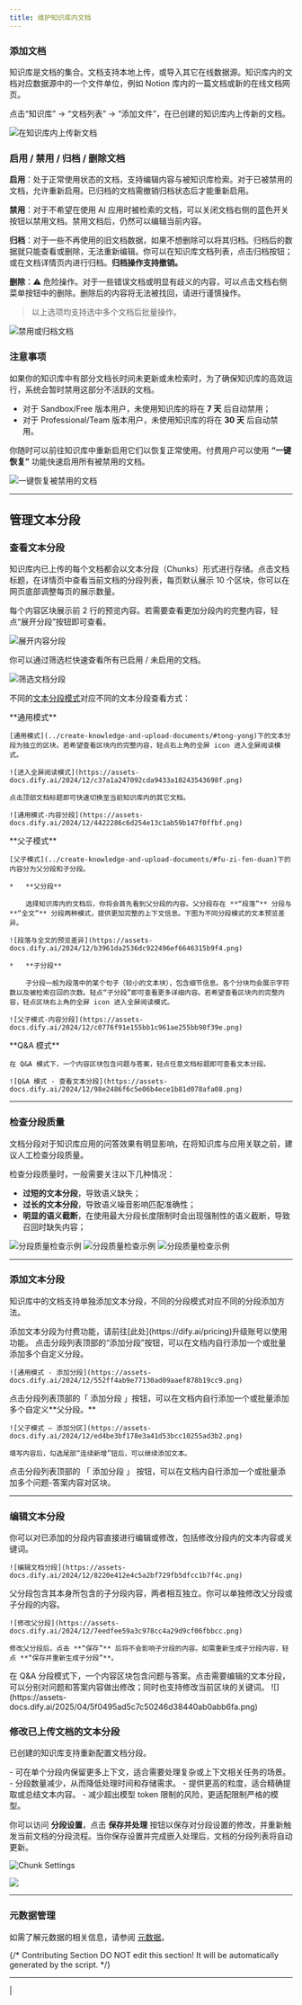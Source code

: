 ```yaml
---
title: 维护知识库内文档
---
```


### 添加文档

知识库是文档的集合。文档支持本地上传，或导入其它在线数据源。知识库内的文档对应数据源中的一个文件单位，例如 Notion 库内的一篇文档或新的在线文档网页。

点击“知识库” → “文档列表” → “添加文件”，在已创建的知识库内上传新的文档。

![在知识库内上传新文档](https://assets-docs.dify.ai/2024/12/424ab491aaebe09b490a36d26c9fa8da.png)

### 启用 / 禁用 / 归档 / 删除文档

**启用**：处于正常使用状态的文档，支持编辑内容与被知识库检索。对于已被禁用的文档，允许重新启用。已归档的文档需撤销归档状态后才能重新启用。

**禁用**：对于不希望在使用 AI 应用时被检索的文档，可以关闭文档右侧的蓝色开关按钮以禁用文档。禁用文档后，仍然可以编辑当前内容。

**归档**：对于一些不再使用的旧文档数据，如果不想删除可以将其归档。归档后的数据就只能查看或删除，无法重新编辑。你可以在知识库文档列表，点击归档按钮；或在文档详情页内进行归档。**归档操作支持撤销。**

**删除**：⚠️ 危险操作。对于一些错误文档或明显有歧义的内容，可以点击文档右侧菜单按钮中的删除。删除后的内容将无法被找回，请进行谨慎操作。

> 以上选项均支持选中多个文档后批量操作。

![禁用或归档文档](https://assets-docs.dify.ai/2024/12/5e0e64859a1ac51602d167ec55ef9350.png)

### 注意事项

如果你的知识库中有部分文档长时间未更新或未检索时，为了确保知识库的高效运行，系统会暂时禁用这部分不活跃的文档。

* 对于 Sandbox/Free 版本用户，未使用知识库的将在 **7 天** 后自动禁用；
* 对于 Professional/Team 版本用户，未使用知识库的将在 **30 天** 后自动禁用。

你随时可以前往知识库中重新启用它们以恢复正常使用。付费用户可以使用 **“一键恢复”** 功能快速启用所有被禁用的文档。

![一键恢复被禁用的文档](https://assets-docs.dify.ai/2024/12/bf6485b17aec716741eb65e307c2274c.png)

***

## 管理文本分段

### 查看文本分段

知识库内已上传的每个文档都会以文本分段（Chunks）形式进行存储。点击文档标题，在详情页中查看当前文档的分段列表，每页默认展示 10 个区块，你可以在网页底部调整每页的展示数量。

每个内容区块展示前 2 行的预览内容。若需要查看更加分段内的完整内容，轻点“展开分段”按钮即可查看。

![展开内容分段](https://assets-docs.dify.ai/2024/12/86cc80f17fab1eea75aa73ee681e4663.png)

你可以通过筛选栏快速查看所有已启用 / 未启用的文档。

![筛选文档分段](https://assets-docs.dify.ai/2025/01/47ef07319175a102bfd1692dcc6cac9b.png)

不同的[文本分段模式](../create-knowledge-and-upload-documents/chunking-and-cleaning-text)对应不同的文本分段查看方式：

<Tabs>
  <Tab title="通用模式">
    **通用模式**

    [通用模式](../create-knowledge-and-upload-documents/#tong-yong)下的文本分段为独立的区块。若希望查看区块内的完整内容，轻点右上角的全屏 icon 进入全屏阅读模式。

    ![进入全屏阅读模式](https://assets-docs.dify.ai/2024/12/c37a1a247092cda9433a10243543698f.png)

    点击顶部文档标题即可快速切换至当前知识库内的其它文档。

    ![通用模式-内容分段](https://assets-docs.dify.ai/2024/12/4422286c6d254e13c1ab59b147f0ffbf.png)
  </Tab>

  <Tab title="父子模式">
    **父子模式**

    [父子模式](../create-knowledge-and-upload-documents/#fu-zi-fen-duan)下的内容分为父分段和子分段。

    *   **父分段**

        选择知识库内的文档后，你将会首先看到父分段的内容。父分段存在 **“段落”** 分段与 **“全文”** 分段两种模式，提供更加完整的上下文信息。下图为不同分段模式的文本预览差异。

    ![段落与全文的预览差异](https://assets-docs.dify.ai/2024/12/b3961da2536dc922496ef6646315b9f4.png)

    *   **子分段**

        子分段一般为段落中的某个句子（较小的文本块），包含细节信息。各个分块均会展示字符数以及被检索召回的次数。轻点“子分段”即可查看更多详细内容。若希望查看区块内的完整内容，轻点区块右上角的全屏 icon 进入全屏阅读模式。

    ![父子模式-内容分段](https://assets-docs.dify.ai/2024/12/c0776f91e155bb1c961ae255bb98f39e.png)
  </Tab>

  <Tab title="Q&A 模式（仅用于社区版）">
    **Q&A 模式**

    在 Q&A 模式下，一个内容区块包含问题与答案，轻点任意文档标题即可查看文本分段。

    ![Q&A 模式 - 查看文本分段](https://assets-docs.dify.ai/2024/12/98e2486f6c5e06b4ece1b81d078afa08.png)
  </Tab>
</Tabs>

***

### 检查分段质量

文档分段对于知识库应用的问答效果有明显影响，在将知识库与应用关联之前，建议人工检查分段质量。

检查分段质量时，一般需要关注以下几种情况：

* **过短的文本分段**，导致语义缺失；
* **过长的文本分段**，导致语义噪音影响匹配准确性；
* **明显的语义截断**，在使用最大分段长度限制时会出现强制性的语义截断，导致召回时缺失内容；

![分段质量检查示例](https://assets-docs.dify.ai/2024/12/ee081e98c1649aea4a5c2b15b88e11aa.png)
![分段质量检查示例](https://assets-docs.dify.ai/2024/12/ac47381ae4be183768dd025c37c049fa.png)
![分段质量检查示例](https://assets-docs.dify.ai/2024/12/b8ab7ac84028b0b16c3948f35015e069.png)

***

### 添加文本分段

知识库中的文档支持单独添加文本分段，不同的分段模式对应不同的分段添加方法。

<Card title="添加文本分段" icon="info" href="https://dify.ai/pricing"> 
添加文本分段为付费功能，请前往[此处](https://dify.ai/pricing)升级账号以使用功能。
</Card>

<Tabs>
  <Tab title="通用模式">
    点击分段列表顶部的“添加分段”按钮，可以在文档内自行添加一个或批量添加多个自定义分段。
    
    ![通用模式 - 添加分段](https://assets-docs.dify.ai/2024/12/552ff4ab9e77130ad09aaef878b19cc9.png)
  </Tab>
  <Tab title="父子模式">
    点击分段列表顶部的「 添加分段 」按钮，可以在文档内自行添加一个或批量添加多个自定义**父分段。**
    
    ![父子模式 — 添加分区](https://assets-docs.dify.ai/2024/12/ed4be3bf178e3a41d53bcc10255ad3b2.png)
    
    填写内容后，勾选尾部“连续新增”钮后，可以继续添加文本。
  </Tab>
    <Tab title="Q&A 模式">
    点击分段列表顶部的 「 添加分段 」 按钮，可以在文档内自行添加一个或批量添加多个问题-答案内容对区块。
  </Tab>
</Tabs>

***

### 编辑文本分段

<Tabs>
  <Tab title="通用模式">
    你可以对已添加的分段内容直接进行编辑或修改，包括修改分段内的文本内容或关键词。
    
    ![编辑文档分段](https://assets-docs.dify.ai/2024/12/8220e412e4c5a2bf729fb5dfcc1b7f4c.png)
  </Tab>
  <Tab title="父子模式">
    父分段包含其本身所包含的子分段内容，两者相互独立。你可以单独修改父分段或子分段的内容。
    
    ![修改父分段](https://assets-docs.dify.ai/2024/12/7eedfee59a3c978cc4a29d9cf06fbbcc.png)
    
    修改父分段后，点击 **“保存”** 后将不会影响子分段的内容。如需重新生成子分段内容，轻点 **“保存并重新生成子分段”**。
  </Tab>
    <Tab title="Q&A 模式">
    在 Q&A 分段模式下，一个内容区块包含问题与答案。点击需要编辑的文本分段，可以分别对问题和答案内容做出修改；同时也支持修改当前区块的关键词。
    ![](https://assets-docs.dify.ai/2025/04/5f0495ad5c7c50246d38440ab0abb6fa.png)
  </Tab>
</Tabs>

### 修改已上传文档的文本分段

已创建的知识库支持重新配置文档分段。

<Tabs>
  <Tab title="较大分段">
    - 可在单个分段内保留更多上下文，适合需要处理复杂或上下文相关任务的场景。
    - 分段数量减少，从而降低处理时间和存储需求。
  </Tab>
  <Tab title="较小分段">
    - 提供更高的粒度，适合精确提取或总结文本内容。
    - 减少超出模型 token 限制的风险，更适配限制严格的模型。
  </Tab>
</Tabs>

你可以访问 **分段设置**，点击 **保存并处理** 按钮以保存对分段设置的修改，并重新触发当前文档的分段流程。当你保存设置并完成嵌入处理后，文档的分段列表将自动更新。

![Chunk Settings](https://assets-docs.dify.ai/2025/01/36cb20be8aae1f368ebf501c0d579051.png)

![](https://assets-docs.dify.ai/2025/04/896a2b3175c6e2a1139716fc9eecad99.png)

***

### 元数据管理

如需了解元数据的相关信息，请参阅 [元数据](/zh-hans/guides/knowledge-base/metadata)。

{/*
Contributing Section
DO NOT edit this section!
It will be automatically generated by the script.
*/}

---

[  ](https://github.com/langgenius/dify-docs/edit/main/zh-hans/guides/knowledge-base/knowledge-and-documents-maintenance/maintain-knowledge-documents.mdx) | [  ](https://github.com/langgenius/dify-docs/issues/new?template=docs.yml)

